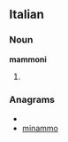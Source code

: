 ==Italian==

===Noun===
'''mammoni''' {{m}}

# {{plural of|[[mammone]]|lang=Italian}}

===Anagrams===
* {{alphagram|aimmmno}}
* [[minammo#Italian|minammo]]